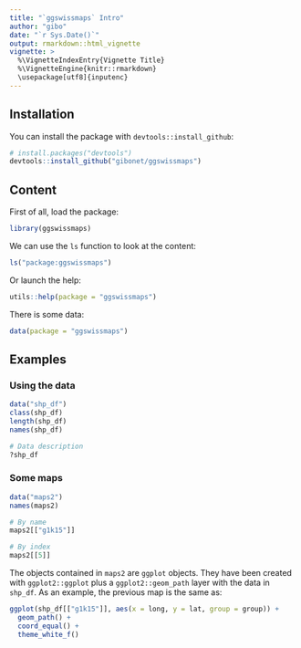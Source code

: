 ```yaml
---
title: "`ggswissmaps` Intro"
author: "gibo"
date: "`r Sys.Date()`"
output: rmarkdown::html_vignette
vignette: >
  %\VignetteIndexEntry{Vignette Title}
  %\VignetteEngine{knitr::rmarkdown}
  \usepackage[utf8]{inputenc}
---
```


## Installation

You can install the package with `devtools::install_github`:

```r
# install.packages("devtools")
devtools::install_github("gibonet/ggswissmaps")
```

## Content

First of all, load the package:
```r
library(ggswissmaps)
```

We can use the `ls` function to look at the content:
```r
ls("package:ggswissmaps")
```

Or launch the help:
```r
utils::help(package = "ggswissmaps")
```


There is some data:
```r
data(package = "ggswissmaps")
```




## Examples

### Using the data

```r
data("shp_df")
class(shp_df)
length(shp_df)
names(shp_df)

# Data description
?shp_df
```

### Some maps

```r
data("maps2")
names(maps2)

# By name
maps2[["g1k15"]]

# By index
maps2[[5]]
```

The objects contained in `maps2` are `ggplot` objects. They have been created with `ggplot2::ggplot` plus a `ggplot2::geom_path` layer with the data in `shp_df`. As an example, the previous map is the same as:

```r
ggplot(shp_df[["g1k15"]], aes(x = long, y = lat, group = group)) +
  geom_path() +
  coord_equal() +
  theme_white_f()
```


